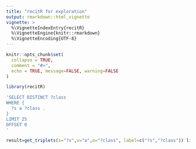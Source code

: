 ```yaml
---
title: "recitR for exploration"
output: rmarkdown::html_vignette
vignette: >
  %\VignetteIndexEntry{recitR}
  %\VignetteEngine{knitr::rmarkdown}
  %\VignetteEncoding{UTF-8}
---
```


```r
knitr::opts_chunk$set(
  collapse = TRUE,
  comment = "#>",
  echo = TRUE, message=FALSE, warning=FALSE
)
```

```r
library(recitR)
```

```r

'SELECT DISTINCT ?class
WHERE {
  ?s a ?class .
}
LIMIT 25
OFFSET 0
'

result=get_triplets(s="?s",v="a",o="?class", label=c("?s","?class")) limit=25)

```


